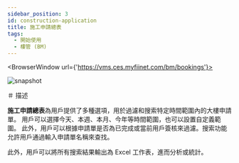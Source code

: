 ---
sidebar_position: 3
id: construction-application
title: 施工申請總表
tags:
  - 開始使用
  - 樓管 (BM)
---


<BrowserWindow url={'https://vms.ces.myfiinet.com/bm/bookings'}>

![snapshot](/assets/bm/bm-construction-application-zh-hant.png)

</BrowserWindow>

＃ 描述

**施工申請總表**為用戶提供了多種選項，用於過濾和搜索特定時間範圍內的大樓申請單。 用戶可以選擇今天、本週、本月、今年等時間範圍，也可以設置自定義範圍。 此外，用戶可以根據申請單是否為已完成或當前用戶簽核來過濾。搜索功能允許用戶通過輸入申請單名稱來查找。

此外，用戶可以將所有搜索結果輸出為 Excel 工作表，進而分析或統計。
